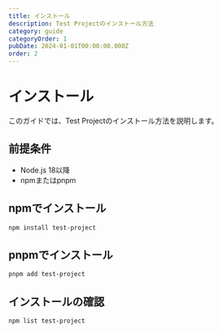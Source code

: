 ```yaml
---
title: インストール
description: Test Projectのインストール方法
category: guide
categoryOrder: 1
pubDate: 2024-01-01T00:00:00.000Z
order: 2
---
```


# インストール

このガイドでは、Test Projectのインストール方法を説明します。

## 前提条件

- Node.js 18以降
- npmまたはpnpm

## npmでインストール

```bash
npm install test-project
```

## pnpmでインストール

```bash
pnpm add test-project
```

## インストールの確認

```bash
npm list test-project
```
